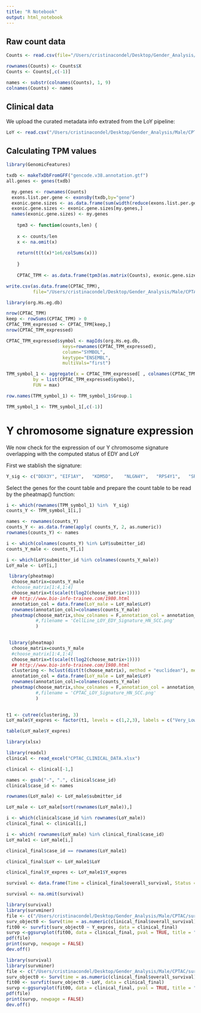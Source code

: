 ```yaml
---
title: "R Notebook"
output: html_notebook
---
```


## Raw count data

```r
Counts <- read.csv(file="/Users/cristinacondel/Desktop/Gender_Analysis/Male/CPTAC/CPTAC_3_counts.csv")
```

```r
rownames(Counts) <- Counts$X
Counts <- Counts[,c(-1)]
```

```r
names <- substr(colnames(Counts), 1, 9)
colnames(Counts) <- names
```

## Clinical data

We upload the curated metadata info extrated from the LoY pipeline:

```r
LoY <- read.csv("/Users/cristinacondel/Desktop/Gender_Analysis/Male/CPTAC/CPTAC_clinical_HNSSC_male_LoY.csv")
```

## Calculating TPM values

```r
library(GenomicFeatures)
```

```r
txdb <- makeTxDbFromGFF("gencode.v38.annotation.gtf")
all.genes <- genes(txdb)
```

```r
  my.genes <- rownames(Counts)
  exons.list.per.gene <- exonsBy(txdb,by="gene")
  exonic.gene.sizes <- as.data.frame(sum(width(reduce(exons.list.per.gene))))
  exonic.gene.sizes <- exonic.gene.sizes[my.genes,]
  names(exonic.gene.sizes) <- my.genes
  
    tpm3 <- function(counts,len) {
 
    x <- counts/len
    x <- na.omit(x)
  
    return(t(t(x)*1e6/colSums(x)))
 
    }
    
    CPTAC_TPM <- as.data.frame(tpm3(as.matrix(Counts), exonic.gene.sizes))
```

```r
write.csv(as.data.frame(CPTAC_TPM), 
          file="/Users/cristinacondel/Desktop/Gender_Analysis/Male/CPTAC/CPTAC_3_TPM.csv")
```


```r
library(org.Hs.eg.db)
```

```r
nrow(CPTAC_TPM)
keep <- rowSums(CPTAC_TPM) > 0
CPTAC_TPM_expressed <- CPTAC_TPM[keep,]
nrow(CPTAC_TPM_expressed)
```


```r
CPTAC_TPM_expressed$symbol <- mapIds(org.Hs.eg.db,
                     keys=rownames(CPTAC_TPM_expressed),
                     column="SYMBOL",
                     keytype="ENSEMBL",
                     multiVals="first")
```

```r
TPM_symbol_1 <- aggregate(x = CPTAC_TPM_expressed[ , colnames(CPTAC_TPM_expressed) != "symbol"],             # Mean by group
          by = list(CPTAC_TPM_expressed$symbol),
          FUN = max)
```

```r
row.names(TPM_symbol_1) <- TPM_symbol_1$Group.1
```

```r
TPM_symbol_1 <- TPM_symbol_1[,c(-1)]
```

# Y chromosome signature expression

We now check for the expression of our Y chromosome signature overlapping with the computed status of EDY and LoY

First we stablish the signature:

```r
Y_sig <- c("DDX3Y",	"EIF1AY",	"KDM5D",	"NLGN4Y",	"RPS4Y1",	"SRY",	"TBL1Y",	"TMSB4Y","USP9Y",	"UTY",	"ZFY")
```

Select the genes for the count table and prepare the count table to be read by the pheatmap() function:

```r
i <- which(rownames(TPM_symbol_1) %in%  Y_sig)
counts_Y <- TPM_symbol_1[i,]
```

```r
names <- rownames(counts_Y)
counts_Y <- as.data.frame(apply( counts_Y, 2, as.numeric))
rownames(counts_Y) <- names
```

```r
i <- which(colnames(counts_Y) %in% LoY$submitter_id)
counts_Y_male <- counts_Y[,i]
```

```r
i <- which(LoY$submitter_id %in% colnames(counts_Y_male))
LoY_male <- LoY[i,]
```


```r
 library(pheatmap)
  choose_matrix=counts_Y_male
  #choose_matrix[1:4,1:4]
  choose_matrix=t(scale(t(log2(choose_matrix+1))))  
  ## http://www.bio-info-trainee.com/1980.html
  annotation_col = data.frame(LoY_male = LoY_male$LoY)
  rownames(annotation_col)=colnames(counts_Y_male)
  pheatmap(choose_matrix,show_colnames = F,annotation_col = annotation_col, show_rownames = T
           #,filename = 'CellLine_LOY_EDY_Signature_HN_SCC.png'
           )
  
```


```r
 library(pheatmap)
  choose_matrix=counts_Y_male
  #choose_matrix[1:4,1:4]
  choose_matrix=t(scale(t(log2(choose_matrix+1))))  
  ## http://www.bio-info-trainee.com/1980.html
  clustering <- hclust(dist(t(choose_matrix), method = "euclidean"), method = "ward.D2")
  annotation_col = data.frame(LoY_male = LoY_male$LoY)
  rownames(annotation_col)=colnames(counts_Y_male)
  pheatmap(choose_matrix,show_colnames = F,annotation_col = annotation_col, show_rownames = T, cluster_cols = clustering, cutree_cols = 3
           #,filename = 'CPTAC_LOY_Signature_HN_SCC.png'
           )
  
```

```r
t1 <- cutree(clustering, 3)
LoY_male$Y_expres <- factor(t1, levels = c(1,2,3), labels = c("Very_Low","High", "Low"))
```

```r
table(LoY_male$Y_expres)
```

```r
library(xlsx)
```

```r
library(readxl)
clinical <- read_excel("CPTAC_CLINICAL_DATA.xlsx")
```

```r
clinical <- clinical[-1,]
```

```r
names <- gsub("-", ".", clinical$case_id)
clinical$case_id <- names
```

```r
rownames(LoY_male) <- LoY_male$submitter_id
```

```r
LoY_male <- LoY_male[sort(rownames(LoY_male)),]
```

```r
i <- which(clinical$case_id %in% rownames(LoY_male))
clinical_final <- clinical[i,]
```

```r
i <- which( rownames(LoY_male) %in% clinical_final$case_id)
LoY_male1 <- LoY_male[i,]
```

```r
clinical_final$case_id == rownames(LoY_male1)
```


```r
clinical_final$LoY <- LoY_male1$LoY
```

```r
clinical_final$Y_expres <- LoY_male1$Y_expres
```

```r
survival <- data.frame(Time = clinical_final$overall_survival, Status = clinical_final$overall_free_status, Y_expres = clinical_final$Y_expres)
```

```r
survival <- na.omit(survival)
```





```r
library(survival)
library(survminer)
file <- c("/Users/cristinacondel/Desktop/Gender_Analysis/Male/CPTAC/survival_groups.pdf")
surv_object0 <- Surv(time = as.numeric(clinical_final$overall_survival), event = as.double(clinical_final$overall_free_status))
fit00 <- survfit(surv_object0 ~ Y_expres, data = clinical_final)
survp <-ggsurvplot(fit00, data = clinical_final, pval = TRUE, title = "OS", risk.table = TRUE)
pdf(file)
print(survp, newpage = FALSE)
dev.off()
```

```r
library(survival)
library(survminer)
file <- c("/Users/cristinacondel/Desktop/Gender_Analysis/Male/CPTAC/survival_LoY.pdf")
surv_object0 <- Surv(time = as.numeric(clinical_final$overall_survival), event = as.double(clinical_final$overall_free_status))
fit00 <- survfit(surv_object0 ~ LoY, data = clinical_final)
survp <-ggsurvplot(fit00, data = clinical_final, pval = TRUE, title = "OS", risk.table = TRUE)
pdf(file)
print(survp, newpage = FALSE)
dev.off()
```





